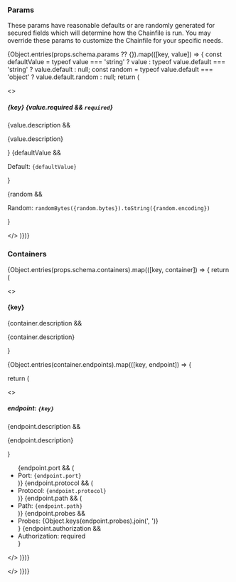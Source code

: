 <h3 className="nx-font-semibold nx-tracking-tight nx-text-slate-900 dark:nx-text-slate-100 nx-mt-8 nx-text-2xl">
  Params
</h3>

These params have reasonable defaults or are randomly generated for secured fields
which will determine how the Chainfile is run.
You may override these params to customize the Chainfile for your specific needs.

{Object.entries(props.schema.params ?? {}).map(([key, value]) => {
const defaultValue = typeof value === 'string' ? value : typeof value.default === 'string' ? value.default : null;
const random = typeof value.default === 'object' ? value.default.random : null;
return (

<>
<h5>{key} {value.required && <code className="nx-text-xs nx-font-normal">required</code>}</h5>

{value.description && <p>{value.description}</p>}
{defaultValue && <p>Default: <code>{defaultValue}</code></p>}

{random && <p>Random: <code>randomBytes({random.bytes}).toString({random.encoding})</code></p>}

</>
)})}

<h3 className="nx-font-semibold nx-tracking-tight nx-text-slate-900 dark:nx-text-slate-100 nx-mt-8 nx-text-2xl">
  Containers
</h3>

{Object.entries(props.schema.containers).map(([key, container]) => {
return (

<>
<h4>{key}</h4>

{container.description && <p>{container.description}</p>}

{Object.entries(container.endpoints).map(([key, endpoint]) => {

return (

<>

<h5>
  endpoint: <code>{key}</code>
</h5>

{endpoint.description && <p>{endpoint.description}</p>}

<ul>
  {endpoint.port && (
    <li>
      Port: <code>{endpoint.port}</code>
    </li>
  )}
  {endpoint.protocol && (
    <li>
      Protocol: <code>{endpoint.protocol}</code>
    </li>
  )}
  {endpoint.path && (
    <li>
      Path: <code>{endpoint.path}</code>
    </li>
  )}
  {endpoint.probes && <li>Probes: {Object.keys(endpoint.probes).join(', ')}</li>}
  {endpoint.authorization && <li>Authorization: required</li>}
</ul>

</>
)})}

</>
)})}
